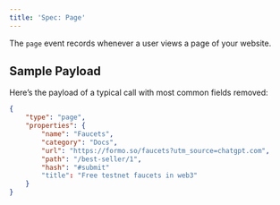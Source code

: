 ```yaml
---
title: 'Spec: Page'
---
```


The `page` event records whenever a user views a page of your website.

## Sample Payload

Here’s the payload of a typical call with most common fields removed:


```json
{
    "type": "page",   
    "properties": {
        "name": "Faucets",
        "category": "Docs",
        "url": "https://formo.so/faucets?utm_source=chatgpt.com",
        "path": "/best-seller/1",
        "hash": "#submit"
        "title": "Free testnet faucets in web3"
    }
}
```